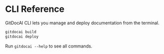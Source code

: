 # CLI Reference

GitDocAI CLI lets you manage and deploy documentation from the terminal.

```bash
gitdocai build
gitdocai deploy
```

Run `gitdocai --help` to see all commands.
